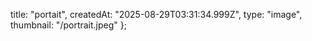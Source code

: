 
  title: "portait",
  createdAt: "2025-08-29T03:31:34.999Z",
  type: "image",
  thumbnail: "/portrait.jpeg"
};


